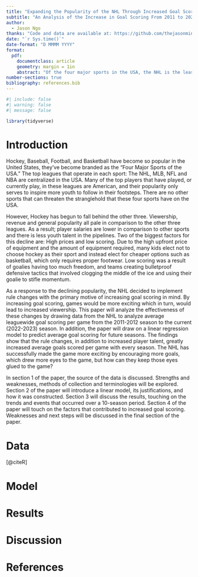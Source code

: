 ```yaml
---
title: "Expanding the Popularity of the NHL Through Increased Goal Scoring"
subtitle: "An Analysis of the Increase in Goal Scoring From 2011 to 2023"
author: 
  - Jason Ngo
thanks: "Code and data are available at: https://github.com/thejasonminh/nhlpoints"
date: "`r Sys.time()`"
date-format: "D MMMM YYYY"
format: 
  pdf:
    documentclass: article
    geometry: margin = 1in
    abstract: "Of the four major sports in the USA, the NHL is the least popular. In an effort to grow the game and make the game more exciting, the NHL wanted to increase goal scoring. Using data from the NHL, the paper will use graphs and tables to analyze average leaguewide goal scoring per game from the 2011-2012 to 2022-2023 seaons. A linear regression model will also be created to predict goal scoring averages in the upcoming seasons. Results show that the NHL was succesful in their mission as the average goals per game increased per season, with the current season exhibiting the highest average goals per game in a 10 year period. These findings suggest that factors such as increased player talent, more penalties and rule changes have resulted in more goals scored every season. To further grow the game, analysis on the topic of matchups, streaming, and media narratives is recommended."
number-sections: true
bibliography: references.bib
---
```


```r
#| include: false
#| warning: false
#| message: false

library(tidyverse)
```


# Introduction

Hockey, Baseball, Football, and Basketball have become so popular in the United States, they've become branded as the "Four Major Sports of the USA." The top leagues that operate in each sport: The NHL, MLB, NFL and NBA are centralized in the USA. Many of the top players that have played, or currently play, in these leagues are American, and their popularity only serves to inspire more youth to follow in their footsteps. There are no other sports that can threaten the stranglehold that these four sports have on the USA.

However, Hockey has begun to fall behind the other three. Viewership, revenue and general popularity all pale in comparison to the other three leagues. As a result; player salaries are lower in comparison to other sports and there is less youth talent in the pipelines. Two of the biggest factors for this decline are: High prices and low scoring. Due to the high upfront price of equipment and the amount of equipment required, many kids elect not to choose hockey as their sport and instead elect for cheaper options such as basketball, which only requires proper footwear. Low scoring was a result of goalies having too much freedom, and teams creating bulletproof defensive tactics that involved clogging the middle of the ice and using their goalie to stifle momentum.

As a response to the declining popularity, the NHL decided to implement rule changes with the primary motive of increasing goal scoring in mind. By increasing goal scoring, games would be more exciting which in turn, would lead to increased viewership. This paper will analyze the effectiveness of these changes by drawing data from the NHL to analyze average leaguewide goal scoring per game from the 2011-2012 season to the current (2022-2023) season. In addition, the paper will draw on a linear regression model to predict average goal scoring for future seasons. The findings show that the rule changes, in addition to increased player talent, greatly increased average goals scored per game with every season. The NHL has successfully made the game more exciting by encouraging more goals, which drew more eyes to the game, but how can they keep those eyes glued to the game?

In section 1 of the paper, the source of the data is discussed. Strengths and weaknesses, methods of collection and terminologies will be explored. Section 2 of the paper will introduce a linear model, its justifications, and how it was constructed. Section 3 will discuss the results, touching on the trends and events that occurred over a 10-season period. Section 4 of the paper will touch on the factors that contributed to increased goal scoring. Weaknesses and next steps will be discussed in the final section of the paper.


# Data {#sec-data}
[@citeR]

# Model

# Results

# Discussion

\newpage

# References


